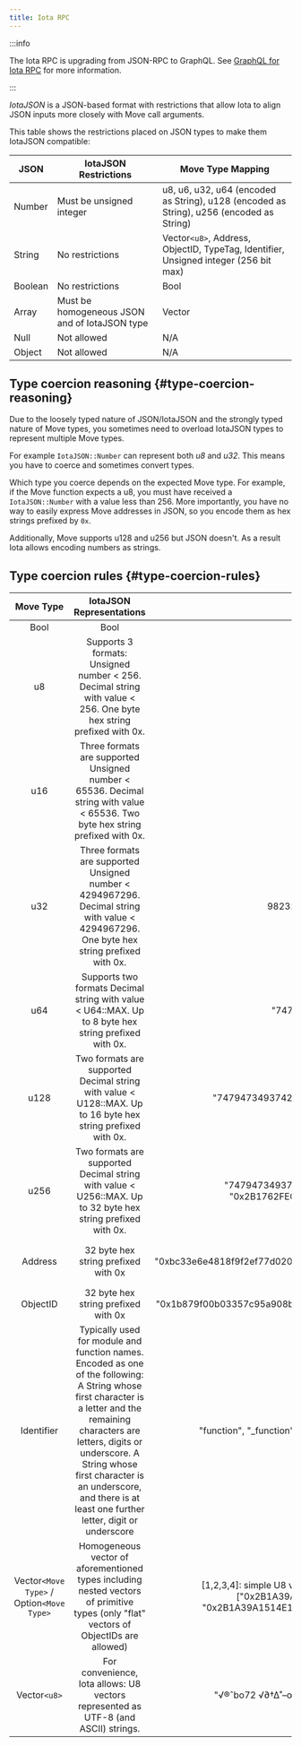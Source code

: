 ```yaml
---
title: Iota RPC
---
```


:::info

The Iota RPC is upgrading from JSON-RPC to GraphQL. See [GraphQL for Iota RPC](../concepts/graphql-rpc.mdx) for more information.

:::

_IotaJSON_ is a JSON-based format with restrictions that allow Iota to align JSON inputs more closely with Move call arguments.

This table shows the restrictions placed on JSON types to make them IotaJSON compatible:

| JSON    | IotaJSON Restrictions                         | Move Type Mapping                                                                        |
| ------- | -------------------------------------------- | ---------------------------------------------------------------------------------------- |
| Number  | Must be unsigned integer                     | u8, u6, u32, u64 (encoded as String), u128 (encoded as String), u256 (encoded as String) |
| String  | No restrictions                              | Vector`<u8>`, Address, ObjectID, TypeTag, Identifier, Unsigned integer (256 bit max)     |
| Boolean | No restrictions                              | Bool                                                                                     |
| Array   | Must be homogeneous JSON and of IotaJSON type | Vector                                                                                   |
| Null    | Not allowed                                  | N/A                                                                                      |
| Object  | Not allowed                                  | N/A                                                                                      |

## Type coercion reasoning {#type-coercion-reasoning}

Due to the loosely typed nature of JSON/IotaJSON and the strongly typed nature of Move types, you sometimes need to overload IotaJSON types to represent multiple Move types.

For example `IotaJSON::Number` can represent both _u8_ and _u32_. This means you have to coerce and sometimes convert types.

Which type you coerce depends on the expected Move type. For example, if the Move function expects a u8, you must have received a `IotaJSON::Number` with a value less than 256. More importantly, you have no way to easily express Move addresses in JSON, so you encode them as hex strings prefixed by `0x`.

Additionally, Move supports u128 and u256 but JSON doesn't. As a result Iota allows encoding numbers as strings.

## Type coercion rules {#type-coercion-rules}

|      Move Type      |                                                                                                                                         IotaJSON Representations                                                                                                                                          |                                                                          Valid Examples                                                                           |                                                                                                             Invalid Examples                                                                                                              |
| :-----------------: | :------------------------------------------------------------------------------------------------------------------------------------------------------------------------------------------------------------------------------------------------------------------------------------------------------: | :---------------------------------------------------------------------------------------------------------------------------------------------------------------: | :---------------------------------------------------------------------------------------------------------------------------------------------------------------------------------------------------------------------------------------: |
|        Bool         |                                                                                                                                                   Bool                                                                                                                                                   |                                                                            true, false                                                                            |                                                                                                                                                                                                                                           |
|         u8          |                                                                                            Supports 3 formats: Unsigned number < 256. Decimal string with value < 256. One byte hex string prefixed with 0x.                                                                                             |                                                                           7 "70" "0x43"                                                                           |                    -5: negative not allowed 3.9: float not allowed NaN: not allowed 300: U8 must be less than 256 " 9": Spaces not allowed in string "9A": Hex num must be prefixed with 0x "0x09CD": Too large for U8                    |
|         u16         |                                                                                      Three formats are supported Unsigned number < 65536. Decimal string with value < 65536. Two byte hex string prefixed with 0x.                                                                                       |                                                                         712 "570" "0x423"                                                                         |             -5: negative not allowed 3.9: float not allowed NaN: not allowed 98342300: U16 must be less than 65536 " 19": Spaces not allowed in string "9EA": Hex num must be prefixed with 0x "0x049C1D": Too large for U16              |
|         u32         |                                                                                 Three formats are supported Unsigned number < 4294967296. Decimal string with value < 4294967296. One byte hex string prefixed with 0x.                                                                                  |                                                                   9823247 "987120" "0x4BADE93"                                                                    |     -5: negative not allowed 3.9: float not allowed NaN: not allowed 123456789123456: U32 must be less than 4294967296 " 9": Spaces not allowed in string "9A": Hex num must be prefixed with 0x "0x3FF1FF9FFDEFF": Too large for U32     |
|         u64         |                                                                                                   Supports two formats Decimal string with value < U64::MAX. Up to 8 byte hex string prefixed with 0x.                                                                                                   |                                                                    "747944370" "0x2B1A39A15E"                                                                     |                                                                                123434: Although this is a valid U64 number, it must be encoded as a string                                                                                |
|        u128         |                                                                                               Two formats are supported Decimal string with value < U128::MAX. Up to 16 byte hex string prefixed with 0x.                                                                                                |                                                          "74794734937420002470" "0x2B1A39A1514E1D8A7CE"                                                           |                                                                                 34: Although this is a valid U128 number, it must be encoded as a string                                                                                  |
|        u256         |                                                                                               Two formats are supported Decimal string with value < U256::MAX. Up to 32 byte hex string prefixed with 0x.                                                                                                |                                         "747947349374200024707479473493742000247" "0x2B1762FECADA39753FCAB2A1514E1D8A7CE"                                         |                                              123434: Although this is a valid U256 number, it must be encoded as a string 0xbc33e6e4818f9f2ef77d020b35c24be738213e64d9e58839ee7b4222029610de                                              |
|       Address       |                                                                                                                                   32 byte hex string prefixed with 0x                                                                                                                                    |                                               "0xbc33e6e4818f9f2ef77d020b35c24be738213e64d9e58839ee7b4222029610de"                                                |                                0xbc33: string too short bc33e6e4818f9f2ef77d020b35c24be738213e64d9e58839ee7b4222029610de: missing 0x prefix 0xG2B1A39A1514E1D8A7CE45919CFEB4FEE70B4E01: invalid hex char G                                |
|      ObjectID       |                                                                                                                                   32 byte hex string prefixed with 0x                                                                                                                                    |                                               "0x1b879f00b03357c95a908b7fb568712f5be862c5cb0a5894f62d06e9098de6dc"                                                |                                                                                                             Similar to above                                                                                                              |
|     Identifier      | Typically used for module and function names. Encoded as one of the following: A String whose first character is a letter and the remaining characters are letters, digits or underscore. A String whose first character is an underscore, and there is at least one further letter, digit or underscore |                                               "function", "\_function", "some_name", "\_\_\_\_some_name", "Another"                                               |                         "\_": missing trailing underscore, digit or letter, "8name": cannot start with digit, ".function": cannot start with period, " ": cannot be empty space, "func name": cannot have spaces                          |
| Vector`<Move Type>` / Option`<Move Type>` |                                                                                  Homogeneous vector of aforementioned types including nested vectors of primitive types (only "flat" vectors of ObjectIDs are allowed)                                                                                   | [1,2,3,4]: simple U8 vector [[3,600],[],[0,7,4]]: nested U32 vector ["0x2B1A39A1514E1D8A7CE45919CFEB4FEE", "0x2B1A39A1514E1D8A7CE45919CFEB4FEF"]: ObjectID vector | [1,2,3,false]: not homogeneous JSON [1,2,null,4]: invalid elements [1,2,"7"]: although Iota allows encoding numbers as strings meaning this array can evaluate to [1,2,7], the array is still ambiguous so it fails the homogeneity check. |
|    Vector`<u8>`     |                                                                                                            For convenience, Iota allows: U8 vectors represented as UTF-8 (and ASCII) strings.                                                                                                             |                                                      "√®ˆbo72 √∂†∆˚–œ∑π2ie": UTF-8 "abcdE738-2 \_=?": ASCII                                                      |                                                                                                                                                                                                                                           |
